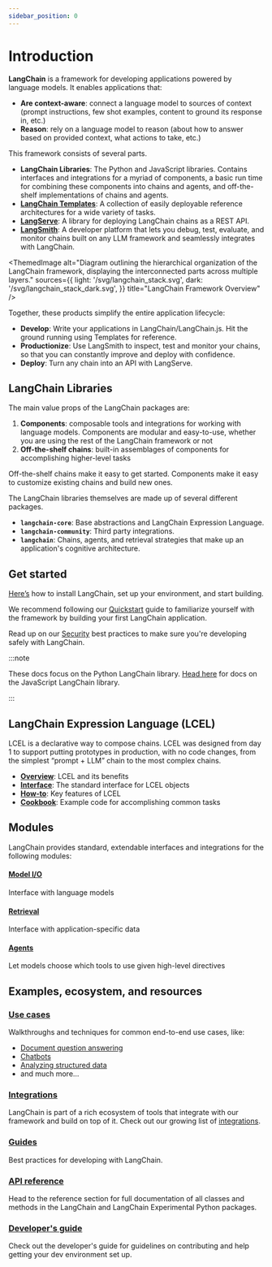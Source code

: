 ```yaml
---
sidebar_position: 0
---
```


# Introduction

**LangChain** is a framework for developing applications powered by language models. It enables applications that:
- **Are context-aware**: connect a language model to sources of context (prompt instructions, few shot examples, content to ground its response in, etc.)
- **Reason**: rely on a language model to reason (about how to answer based on provided context, what actions to take, etc.)

This framework consists of several parts.
- **LangChain Libraries**: The Python and JavaScript libraries. Contains interfaces and integrations for a myriad of components, a basic run time for combining these components into chains and agents, and off-the-shelf implementations of chains and agents.
- **[LangChain Templates](/docs/templates)**: A collection of easily deployable reference architectures for a wide variety of tasks.
- **[LangServe](/docs/langserve)**: A library for deploying LangChain chains as a REST API.
- **[LangSmith](/docs/langsmith)**: A developer platform that lets you debug, test, evaluate, and monitor chains built on any LLM framework and seamlessly integrates with LangChain.


<ThemedImage
  alt="Diagram outlining the hierarchical organization of the LangChain framework, displaying the interconnected parts across multiple layers."
  sources={{
    light: '/svg/langchain_stack.svg',
    dark: '/svg/langchain_stack_dark.svg',
  }}
  title="LangChain Framework Overview"
/>

Together, these products simplify the entire application lifecycle:
- **Develop**: Write your applications in LangChain/LangChain.js. Hit the ground running using Templates for reference.
- **Productionize**: Use LangSmith to inspect, test and monitor your chains, so that you can constantly improve and deploy with confidence.
- **Deploy**: Turn any chain into an API with LangServe.

## LangChain Libraries

The main value props of the LangChain packages are:
1. **Components**: composable tools and integrations for working with language models. Components are modular and easy-to-use, whether you are using the rest of the LangChain framework or not
2. **Off-the-shelf chains**: built-in assemblages of components for accomplishing higher-level tasks

Off-the-shelf chains make it easy to get started. Components make it easy to customize existing chains and build new ones.

The LangChain libraries themselves are made up of several different packages.
- **`langchain-core`**: Base abstractions and LangChain Expression Language.
- **`langchain-community`**: Third party integrations.
- **`langchain`**: Chains, agents, and retrieval strategies that make up an application's cognitive architecture.

## Get started

[Here’s](/docs/get_started/installation) how to install LangChain, set up your environment, and start building.

We recommend following our [Quickstart](/docs/get_started/quickstart) guide to familiarize yourself with the framework by building your first LangChain application.

Read up on our [Security](/docs/security) best practices to make sure you're developing safely with LangChain.

:::note

These docs focus on the Python LangChain library. [Head here](https://js.langchain.com) for docs on the JavaScript LangChain library.

:::

## LangChain Expression Language (LCEL)

LCEL is a declarative way to compose chains. LCEL was designed from day 1 to support putting prototypes in production, with no code changes, from the simplest “prompt + LLM” chain to the most complex chains.

- **[Overview](/docs/expression_language/)**: LCEL and its benefits
- **[Interface](/docs/expression_language/interface)**: The standard interface for LCEL objects
- **[How-to](/docs/expression_language/how_to)**: Key features of LCEL
- **[Cookbook](/docs/expression_language/cookbook)**: Example code for accomplishing common tasks


## Modules

LangChain provides standard, extendable interfaces and integrations for the following modules:

#### [Model I/O](/docs/modules/model_io/)
Interface with language models

#### [Retrieval](/docs/modules/data_connection/)
Interface with application-specific data

#### [Agents](/docs/modules/agents/)
Let models choose which tools to use given high-level directives


## Examples, ecosystem, and resources

### [Use cases](/docs/use_cases/question_answering/)
Walkthroughs and techniques for common end-to-end use cases, like:
- [Document question answering](/docs/use_cases/question_answering/)
- [Chatbots](/docs/use_cases/chatbots/)
- [Analyzing structured data](/docs/use_cases/sql/)
- and much more...

### [Integrations](/docs/integrations/providers/)
LangChain is part of a rich ecosystem of tools that integrate with our framework and build on top of it. Check out our growing list of [integrations](/docs/integrations/providers/).

### [Guides](../guides/debugging.md)
Best practices for developing with LangChain.

### [API reference](https://api.python.langchain.com)
Head to the reference section for full documentation of all classes and methods in the LangChain and LangChain Experimental Python packages.

### [Developer's guide](/docs/contributing)
Check out the developer's guide for guidelines on contributing and help getting your dev environment set up.

